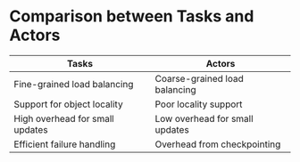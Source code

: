 # Comparison between Tasks and Actors

| Tasks                           | Actors                         |
|---------------------------------|--------------------------------|
| Fine-grained load balancing     | Coarse-grained load balancing  |
| Support for object locality     | Poor locality support          |
| High overhead for small updates | Low overhead for small updates |
| Efficient failure handling      | Overhead from checkpointing    |